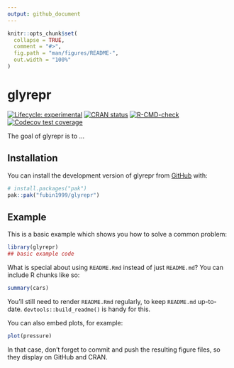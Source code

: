 ```yaml
---
output: github_document
---
```


<!-- README.md is generated from README.Rmd. Please edit that file -->

```r
knitr::opts_chunk$set(
  collapse = TRUE,
  comment = "#>",
  fig.path = "man/figures/README-",
  out.width = "100%"
)
```

# glyrepr

<!-- badges: start -->
[![Lifecycle: experimental](https://img.shields.io/badge/lifecycle-experimental-orange.svg)](https://lifecycle.r-lib.org/articles/stages.html#experimental)
[![CRAN status](https://www.r-pkg.org/badges/version/glyrepr)](https://CRAN.R-project.org/package=glyrepr)
[![R-CMD-check](https://github.com/fubin1999/glyrepr/actions/workflows/R-CMD-check.yaml/badge.svg)](https://github.com/fubin1999/glyrepr/actions/workflows/R-CMD-check.yaml)
[![Codecov test coverage](https://codecov.io/gh/fubin1999/glyrepr/graph/badge.svg)](https://app.codecov.io/gh/fubin1999/glyrepr)
<!-- badges: end -->

The goal of glyrepr is to ...

## Installation

You can install the development version of glyrepr from [GitHub](https://github.com/) with:

``` r
# install.packages("pak")
pak::pak("fubin1999/glyrepr")
```

## Example

This is a basic example which shows you how to solve a common problem:

```r
library(glyrepr)
## basic example code
```

What is special about using `README.Rmd` instead of just `README.md`? You can include R chunks like so:

```r
summary(cars)
```

You'll still need to render `README.Rmd` regularly, to keep `README.md` up-to-date. `devtools::build_readme()` is handy for this.

You can also embed plots, for example:

```r
plot(pressure)
```

In that case, don't forget to commit and push the resulting figure files, so they display on GitHub and CRAN.
